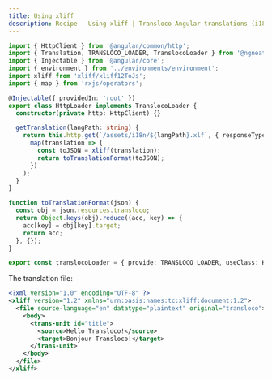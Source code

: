 ```yaml
---
title: Using xliff
description: Recipe - Using xliff | Transloco Angular translations (i18n)
---
```


```ts title="loader.ts"
import { HttpClient } from '@angular/common/http';
import { Translation, TRANSLOCO_LOADER, TranslocoLoader } from '@ngneat/transloco';
import { Injectable } from '@angular/core';
import { environment } from '../environments/environment';
import xliff from 'xliff/xliff12ToJs';
import { map } from 'rxjs/operators';

@Injectable({ providedIn: 'root' })
export class HttpLoader implements TranslocoLoader {
  constructor(private http: HttpClient) {}

  getTranslation(langPath: string) {
    return this.http.get(`/assets/i18n/${langPath}.xlf`, { responseType: 'text' as 'text' }).pipe(
      map(translation => {
        const toJSON = xliff(translation);
        return toTranslationFormat(toJSON);
      })
    );
  }
}

function toTranslationFormat(json) {
  const obj = json.resources.transloco;
  return Object.keys(obj).reduce((acc, key) => {
    acc[key] = obj[key].target;
    return acc;
  }, {});
}

export const translocoLoader = { provide: TRANSLOCO_LOADER, useClass: HttpLoader };
```

The translation file:

```xml
<?xml version="1.0" encoding="UTF-8" ?>
<xliff version="1.2" xmlns="urn:oasis:names:tc:xliff:document:1.2">
  <file source-language="en" datatype="plaintext" original="transloco">
    <body>
      <trans-unit id="title">
        <source>Hello Transloco!</source>
        <target>Bonjour Transloco!</target>
      </trans-unit>
    </body>
  </file>
</xliff>
```
